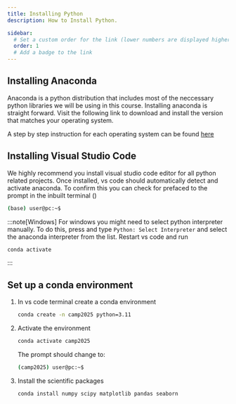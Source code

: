 ```yaml
---
title: Installing Python
description: How to Install Python.

sidebar:
  # Set a custom order for the link (lower numbers are displayed higher up)
  order: 1
  # Add a badge to the link
---
```



## Installing Anaconda
Anaconda is a python distribution that includes most of the neccessary python libraries we will be using in this course. Installing anaconda is straight forward. Visit the following link to download and install the version that matches your operating system.

<LinkCard
  title="Download Anaconda"
  description=" "
  href="https://www.anaconda.com/download/success"
/>

A step by step instruction for each operating system can be found [here](https://docs.anaconda.com/anaconda/install/)

## Installing Visual Studio Code
We highly recommend you install visual studio code editor for all python related projects.
<LinkCard
  title="Download vs code"
  description=" "
  href="https://code.visualstudio.com/"
/>
Once installed, vs code should automatically detect and activate anaconda. To confirm this you can check for <Badge text="(base)" variant="note" size="small" /> prefaced to the prompt in the inbuilt terminal  (<Badge text=" ctrl + `" variant="tip" size="small" />)

```bash
(base) user@pc:~$
```
:::note[Windows]
For windows you might need to select python interpreter manually. To do this, press <Badge text="ctrl + shift + p" variant="tip" size="small" /> and type `Python: Select Interpreter` and select the anaconda interpreter from the list. Restart vs code and run
```bash
conda activate
```
:::

## Set up a conda environment

<Steps>

1. In vs code terminal create a conda environment

    ```bash
    conda create -n camp2025 python=3.11
    ```

2. Activate the environment
    ```bash
    conda activate camp2025
    ```
    The prompt should change to:
    ```bash
    (camp2025) user@pc:~$
    ```
3. Install the scientific packages
    ```bash
    conda install numpy scipy matplotlib pandas seaborn 
    ```

</Steps>











